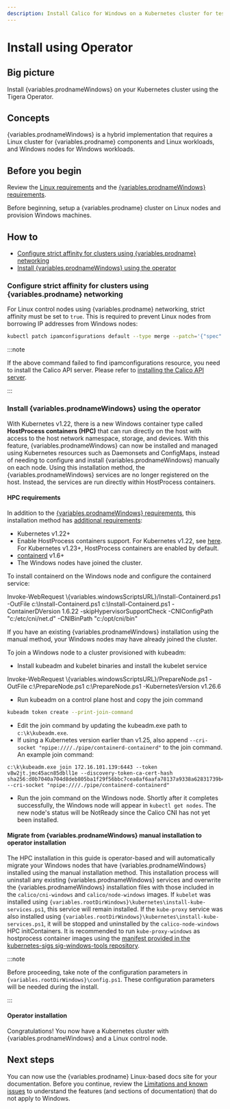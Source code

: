 ```yaml
---
description: Install Calico for Windows on a Kubernetes cluster for testing or development.
---
```




# Install using Operator

## Big picture

Install {variables.prodnameWindows} on your Kubernetes cluster using the Tigera Operator.

## Concepts

{variables.prodnameWindows} is a hybrid implementation that requires a Linux cluster for {variables.prodname} components and Linux workloads, and Windows nodes for Windows workloads.

## Before you begin

Review the [Linux requirements](../requirements.mdx) and the [{variables.prodnameWindows} requirements](requirements.mdx).

Before beginning, setup a {variables.prodname} cluster on Linux nodes and provision Windows machines.

## How to

- [Configure strict affinity for clusters using {variables.prodname} networking](#configure-strict-affinity-for-clusters-using-calico-networking)
- [Install {variables.prodnameWindows} using the operator](#install-calico-for-windows-using-the-operator)

### Configure strict affinity for clusters using {variables.prodname} networking

For Linux control nodes using {variables.prodname} networking, strict affinity must be set to `true`.
This is required to prevent Linux nodes from borrowing IP addresses from Windows nodes:

```bash
kubectl patch ipamconfigurations default --type merge --patch='{"spec": {"strictAffinity": true}}'
```

:::note

If the above command failed to find ipamconfigurations resource, you need to install the Calico API server. Please refer to [installing the Calico API server](../../../operations/install-apiserver.mdx).

:::

### Install {variables.prodnameWindows} using the operator

With Kubernetes v1.22, there is a new Windows container type called **HostProcess containers (HPC)** that can run directly on the host with access to the host network namespace,
storage, and devices. With this feature, {variables.prodnameWindows} can now be installed and managed using Kubernetes resources such as Daemonsets and ConfigMaps,
instead of needing to configure and install {variables.prodnameWindows} manually on each node. Using this installation method, the {variables.prodnameWindows}
services are no longer registered on the host. Instead, the services are run directly within HostProcess containers.

#### HPC requirements

In addition to the [{variables.prodnameWindows} requirements](requirements.mdx),
this installation method has [additional requirements](https://kubernetes.io/docs/tasks/configure-pod-container/create-hostprocess-pod/):

- Kubernetes v1.22+
- Enable HostProcess containers support. For Kubernetes v1.22, see [here](https://kubernetes.io/docs/tasks/configure-pod-container/create-hostprocess-pod/#before-you-begin). For Kubernetes v1.23+, HostProcess containers are enabled by default.
- [containerd](https://kubernetes.io/docs/setup/production-environment/container-runtimes/#containerd) v1.6+
- The Windows nodes have joined the cluster.

To install containerd on the Windows node and configure the containerd service:

<CodeBlock language='powershell'>
Invoke-WebRequest \{variables.windowsScriptsURL}/Install-Containerd.ps1 -OutFile c:\Install-Containerd.ps1
c:\Install-Containerd.ps1 -ContainerDVersion 1.6.22 -skipHypervisorSupportCheck -CNIConfigPath "c:/etc/cni/net.d" -CNIBinPath "c:/opt/cni/bin"
</CodeBlock>

If you have an existing {variables.prodnameWindows} installation using the manual method, your Windows nodes may have already joined the cluster.

To join a Windows node to a cluster provisioned with kubeadm:

- Install kubeadm and kubelet binaries and install the kubelet service

<CodeBlock language='powershell'>
Invoke-WebRequest \{variables.windowsScriptsURL}/PrepareNode.ps1 -OutFile c:\PrepareNode.ps1
c:\PrepareNode.ps1 -KubernetesVersion v1.26.6
</CodeBlock>

- Run kubeadm on a control plane host and copy the join command

```bash
kubeadm token create --print-join-command
```

- Edit the join command by updating the kubeadm.exe path to `c:\k\kubeadm.exe`.
- If using a Kubernetes version earlier than v1.25, also append `--cri-socket "npipe:////./pipe/containerd-containerd"` to the join command.
  An example join command:

```
c:\k\kubeadm.exe join 172.16.101.139:6443 --token v8w2jt.jmc45acn85dbll1e --discovery-token-ca-cert-hash sha256:d0b7040a704d8deb805ba1f29f56bbc7cea8af6aafa78137a9338a62831739b4 --cri-socket "npipe:////./pipe/containerd-containerd"
```

- Run the join command on the Windows node. Shortly after it completes successfully, the Windows node will appear in `kubectl get nodes`.
  The new node's status will be NotReady since the Calico CNI has not yet been installed.

#### Migrate from {variables.prodnameWindows} manual installation to operator installation

The HPC installation in this guide is operator-based and will automatically migrate your Windows nodes that have {variables.prodnameWindows} installed using the manual installation method. This installation process will uninstall any existing {variables.prodnameWindows} services and overwrite the {variables.prodnameWindows} installation files with those included in the `calico/cni-windows` and `calico/node-windows` images. If `kubelet` was installed using `{variables.rootDirWindows}\kubernetes\install-kube-services.ps1`, this service will remain installed. If the `kube-proxy` service was also installed using `{variables.rootDirWindows}\kubernetes\install-kube-services.ps1`, it will be stopped and uninstalled by the `calico-node-windows` HPC initContainers. It is recommended to run `kube-proxy-windows` as hostprocess container images using the [manifest provided in the kubernetes-sigs sig-windows-tools repository](https://raw.githubusercontent.com/kubernetes-sigs/sig-windows-tools/master/hostprocess/calico/kube-proxy/kube-proxy.yml).

:::note

Before proceeding, take note of the configuration parameters in `{variables.rootDirWindows}\config.ps1`. These configuration parameters will be needed during the install.

:::

#### Operator installation

<Tabs>
<TabItem label="Kubernetes VXLAN" value="Kubernetes VXLAN-4">

<CalicoWindowsInstall networkingType='vxlan' />

</TabItem>
<TabItem label="Kubernetes BGP" value="Kubernetes BGP-5">

<CalicoWindowsInstall networkingType='windows-bgp' />

</TabItem>
</Tabs>

Congratulations! You now have a Kubernetes cluster with {variables.prodnameWindows} and a Linux control node.

## Next steps

You can now use the {variables.prodname} Linux-based docs site for your documentation. Before you continue, review the [Limitations and known issues](limitations.mdx) to understand the features (and sections of documentation) that do not apply to Windows.
